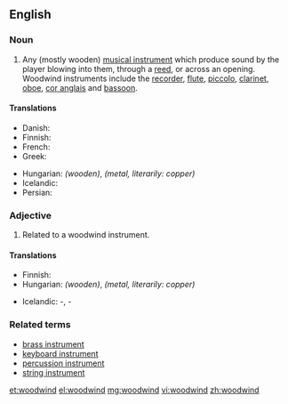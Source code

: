==English==

===Noun===
{{en-noun}}

# {{musical instruments}} Any (mostly wooden) [[musical instrument]] which produce sound by the player blowing into them, through a [[reed]], or across an opening. Woodwind instruments include the [[recorder]], [[flute]], [[piccolo]], [[clarinet]], [[oboe]], [[cor anglais]] and [[bassoon]].

====Translations====
{{trans-top|musical instrument}}
* Danish: {{t-|da|træblæser}}
* Finnish: {{t+|fi|puupuhallin}}
* French: {{t+|fr|bois}}
* Greek: {{t-|el|ξύλινα πνευστά|n|p|tr=xýlina pnefstá|sc=Grek}}
{{trans-mid}}
* Hungarian: {{t-|hu|fafúvós}} ''(wooden)'',  {{t-|hu|rézfúvós}} ''(metal, literarily: copper)''
* Icelandic: {{t-|is|tréblásturshljóðfæri|n}}
* Persian: {{t|fa|ساز بادی|tr=sâz-e bâdi|sc=fa-Arab}}
{{trans-bottom}}

===Adjective===
{{en-adj|-}}

# Related to a woodwind instrument.

====Translations====
{{trans-top|related to a woodwind instrument}}
* Finnish: {{t+|fi|puupuhallin|alt=puupuhallin-}}
* Hungarian: {{t-|hu|fafúvós}} ''(wooden)'',  {{t-|hu|rézfúvós}} ''(metal, literarily: copper)''
{{trans-mid}}
* Icelandic: {{t-|is|tréblásturshljóðfæra}}-, {{t-|is|tréblásara}}-
{{trans-bottom}}

===Related terms===
* [[brass instrument]]
* [[keyboard instrument]]
* [[percussion instrument]]
* [[string instrument]]

[[et:woodwind]]
[[el:woodwind]]
[[mg:woodwind]]
[[vi:woodwind]]
[[zh:woodwind]]